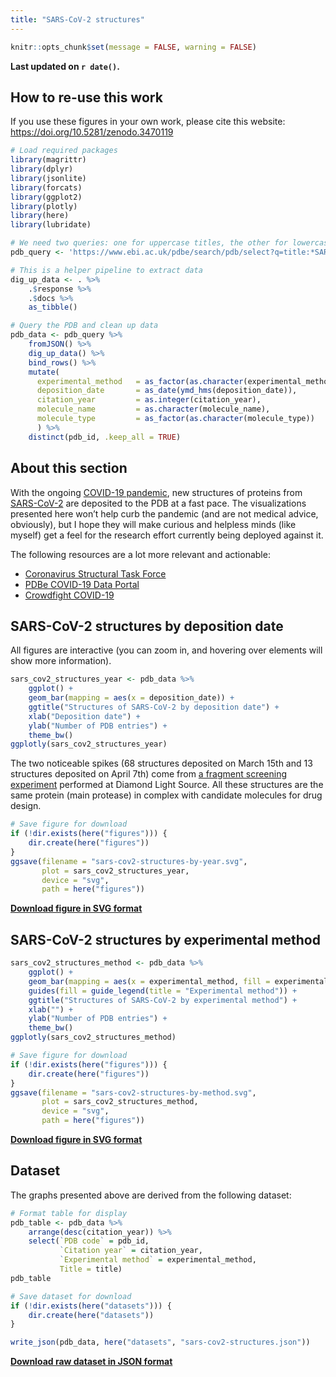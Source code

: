 ```yaml
---
title: "SARS-CoV-2 structures"
---
```


```r
knitr::opts_chunk$set(message = FALSE, warning = FALSE)
```

**Last updated on `r date()`.**

## How to re-use this work

If you use these figures in your own work, please cite this website:
<https://doi.org/10.5281/zenodo.3470119>

```r
# Load required packages
library(magrittr)
library(dplyr)
library(jsonlite)
library(forcats)
library(ggplot2)
library(plotly)
library(here)
library(lubridate)

# We need two queries: one for uppercase titles, the other for lowercase ones
pdb_query <- 'https://www.ebi.ac.uk/pdbe/search/pdb/select?q=title:*SARS-CoV-2*%20AND%20status:REL&fl=pdb_id,deposition_date,citation_year,title,experimental_method,resolution,organism_scientific_name,molecule_name,molecule_type&rows=1000000&wt=json'

# This is a helper pipeline to extract data
dig_up_data <- . %>%
    .$response %>%
    .$docs %>%
    as_tibble()

# Query the PDB and clean up data
pdb_data <- pdb_query %>% 
    fromJSON() %>% 
    dig_up_data() %>% 
    bind_rows() %>% 
    mutate(
      experimental_method   = as_factor(as.character(experimental_method)),
      deposition_date       = as_date(ymd_hms(deposition_date)),
      citation_year         = as.integer(citation_year),
      molecule_name         = as.character(molecule_name),
      molecule_type         = as_factor(as.character(molecule_type))
      ) %>% 
    distinct(pdb_id, .keep_all = TRUE)
```

## About this section

With the ongoing [COVID-19
pandemic](https://en.wikipedia.org/wiki/COVID-19_pandemic), new structures of
proteins from
[SARS-CoV-2](https://en.wikipedia.org/wiki/Severe_acute_respiratory_syndrome_coronavirus_2) are deposited to the PDB at a fast pace. The visualizations presented here
won't help curb the pandemic (and are not medical advice, obviously), but I hope
they will make curious and helpless minds (like myself) get a feel for the
research effort currently being deployed against it.

The following resources are a lot more relevant and actionable:

- [Coronavirus Structural Task Force](https://insidecorona.net/)
- [PDBe COVID-19 Data Portal](https://www.ebi.ac.uk/pdbe/covid-19)
- [Crowdfight COVID-19](https://crowdfightcovid19.org/)

## SARS-CoV-2 structures by deposition date

All figures are interactive (you can zoom in, and hovering over elements will
show more information).

```r
sars_cov2_structures_year <- pdb_data %>% 
    ggplot() +
    geom_bar(mapping = aes(x = deposition_date)) +
    ggtitle("Structures of SARS-CoV-2 by deposition date") +
    xlab("Deposition date") +
    ylab("Number of PDB entries") +
    theme_bw()
ggplotly(sars_cov2_structures_year)
```

The two noticeable spikes (68 structures deposited on March 15th and 13
structures deposited on April 7th) come from [a fragment screening
experiment](https://www.diamond.ac.uk/covid-19/for-scientists/Main-protease-structure-and-XChem.html)
performed at Diamond Light Source. All these structures are the same protein
(main protease) in complex with candidate molecules for drug design.

```r
# Save figure for download
if (!dir.exists(here("figures"))) {
    dir.create(here("figures"))
}
ggsave(filename = "sars-cov2-structures-by-year.svg",
       plot = sars_cov2_structures_year,
       device = "svg",
       path = here("figures"))
```

[**Download figure in SVG format**](figures/sars-cov2-structures-by-year.svg)

## SARS-CoV-2 structures by experimental method

```r
sars_cov2_structures_method <- pdb_data %>% 
    ggplot() +
    geom_bar(mapping = aes(x = experimental_method, fill = experimental_method)) +
    guides(fill = guide_legend(title = "Experimental method")) +
    ggtitle("Structures of SARS-CoV-2 by experimental method") +
    xlab("") +
    ylab("Number of PDB entries") +
    theme_bw()
ggplotly(sars_cov2_structures_method)
```

```r
# Save figure for download
if (!dir.exists(here("figures"))) {
    dir.create(here("figures"))
}
ggsave(filename = "sars-cov2-structures-by-method.svg",
       plot = sars_cov2_structures_method,
       device = "svg",
       path = here("figures"))
```

[**Download figure in SVG format**](figures/sars-cov2-structures-by-method.svg)


## Dataset

The graphs presented above are derived from the following dataset:

```r
# Format table for display
pdb_table <- pdb_data %>% 
    arrange(desc(citation_year)) %>% 
    select(`PDB code` = pdb_id,
           `Citation year` = citation_year,
           `Experimental method` = experimental_method,
           Title = title)
pdb_table
```

```r
# Save dataset for download
if (!dir.exists(here("datasets"))) {
    dir.create(here("datasets"))
}

write_json(pdb_data, here("datasets", "sars-cov2-structures.json"))
```

[**Download raw dataset in JSON format**](datasets/sars-cov2-structures.json)
